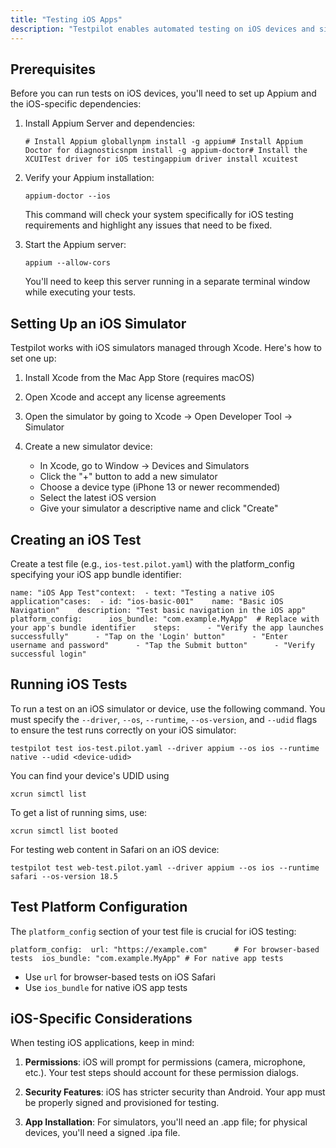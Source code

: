 ```yaml
---
title: "Testing iOS Apps"
description: "Testpilot enables automated testing on iOS devices and simulators. This guide explains how to configure and run tests on iOS platforms."
---
```


## Prerequisites[​](#prerequisites "Direct link to Prerequisites")

Before you can run tests on iOS devices, you'll need to set up Appium and the iOS-specific dependencies:

1. Install Appium Server and dependencies:

   ```
   # Install Appium globallynpm install -g appium# Install Appium Doctor for diagnosticsnpm install -g appium-doctor# Install the XCUITest driver for iOS testingappium driver install xcuitest
   ```

2. Verify your Appium installation:

   ```
   appium-doctor --ios
   ```

   This command will check your system specifically for iOS testing requirements and highlight any issues that need to be fixed.

3. Start the Appium server:

   ```
   appium --allow-cors
   ```

   You'll need to keep this server running in a separate terminal window while executing your tests.

## Setting Up an iOS Simulator[​](#setting-up-an-ios-simulator "Direct link to Setting Up an iOS Simulator")

Testpilot works with iOS simulators managed through Xcode. Here's how to set one up:

1. Install Xcode from the Mac App Store (requires macOS)

2. Open Xcode and accept any license agreements

3. Open the simulator by going to Xcode → Open Developer Tool → Simulator

4. Create a new simulator device:

   * In Xcode, go to Window → Devices and Simulators
   * Click the "+" button to add a new simulator
   * Choose a device type (iPhone 13 or newer recommended)
   * Select the latest iOS version
   * Give your simulator a descriptive name and click "Create"

## Creating an iOS Test[​](#creating-an-ios-test "Direct link to Creating an iOS Test")

Create a test file (e.g., `ios-test.pilot.yaml`) with the platform\_config specifying your iOS app bundle identifier:

```
name: "iOS App Test"context:  - text: "Testing a native iOS application"cases:  - id: "ios-basic-001"    name: "Basic iOS Navigation"    description: "Test basic navigation in the iOS app"    platform_config:      ios_bundle: "com.example.MyApp"  # Replace with your app's bundle identifier    steps:      - "Verify the app launches successfully"      - "Tap on the 'Login' button"      - "Enter username and password"      - "Tap the Submit button"      - "Verify successful login"
```

## Running iOS Tests[​](#running-ios-tests "Direct link to Running iOS Tests")

To run a test on an iOS simulator or device, use the following command. You must specify the `--driver`, `--os`, `--runtime`, `--os-version`, and `--udid` flags to ensure the test runs correctly on your iOS simulator:

```
testpilot test ios-test.pilot.yaml --driver appium --os ios --runtime native --udid <device-udid>
```

<Check>
  You can find your device's UDID using

  ```
  xcrun simctl list
  ```

  To get a list of running sims, use:

  ```
  xcrun simctl list booted
  ```
</Check>

For testing web content in Safari on an iOS device:

```
testpilot test web-test.pilot.yaml --driver appium --os ios --runtime safari --os-version 18.5
```

## Test Platform Configuration[​](#test-platform-configuration "Direct link to Test Platform Configuration")

The `platform_config` section of your test file is crucial for iOS testing:

```
platform_config:  url: "https://example.com"      # For browser-based tests  ios_bundle: "com.example.MyApp" # For native app tests
```

* Use `url` for browser-based tests on iOS Safari
* Use `ios_bundle` for native iOS app tests

## iOS-Specific Considerations[​](#ios-specific-considerations "Direct link to iOS-Specific Considerations")

When testing iOS applications, keep in mind:

1. **Permissions**: iOS will prompt for permissions (camera, microphone, etc.). Your test steps should account for these permission dialogs.

2. **Security Features**: iOS has stricter security than Android. Your app must be properly signed and provisioned for testing.

3. **App Installation**: For simulators, you'll need an .app file; for physical devices, you'll need a signed .ipa file.
